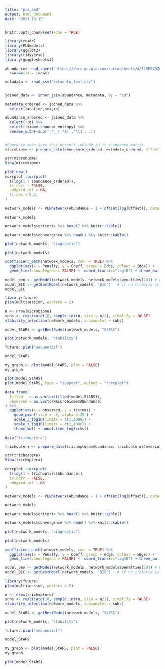 ```yaml
---
title: "pln_rmd"
output: html_document
date: "2023-10-19"
---
```


```r
knitr::opts_chunk$set(echo = TRUE)

library(readr)
library(PLNmodels)
library(ggplot2)
library(tidyverse)
library(googlesheets4)
```


```r

abundance<-read_sheet("https://docs.google.com/spreadsheets/d/120PG7RZufx3aKSijSOKWAMKIstlERbL9ryG98aCj4RM/edit?usp=sharing", sheet = "reads_top12_positives", col_names = TRUE) %>%
  rename(id = index)

metadata <- read_csv("metadata_test.csv")


joined_data <- inner_join(abundance, metadata, by = "id")

metadata_ordered <- joined_data %>%
  select(location,sex,rp)

abundance_ordered <- joined_data %>%
  select(-id) %>%
  select(!biome:shannon_entropy) %>%
  rename_with(~sub('.*__(.*$)','\\1', .))
  

#Check to make sure this doesn't include id in abundance matrix.
microbiome <- prepare_data(abundance_ordered, metadata_ordered, offset = "GMPR")

str(microbiome)
View(microbiome)

plot.new()
corrplot::corrplot(
  t(log(1 + abundance_ordered)),
  is.corr = FALSE,
  addgrid.col = NA, 
  tl.cex = 0.5, 
)

network_models <- PLNnetwork(Abundance ~ 1 + offset(log(Offset)), data = microbiome)

network_models

network_models$criteria %>% head() %>% knitr::kable()

network_models$convergence %>% head() %>% knitr::kable()

plot(network_models, "diagnostic")

plot(network_models)

coefficient_path(network_models, corr = TRUE) %>% 
  ggplot(aes(x = Penalty, y = Coeff, group = Edge, colour = Edge)) + 
  geom_line(show.legend = FALSE) +  coord_trans(x="log10") + theme_bw()

model_pen <- getModel(network_models, network_models$penalties[20]) # give some sparsity
model_BIC <- getBestModel(network_models, "BIC")   # if no criteria is specified, the best BIC is used
model_BIC

library(future)
plan(multisession, workers = 2)

n <- nrow(microbiome)
subs <- replicate(10, sample.int(n, size = n/2), simplify = FALSE)
stability_selection(network_models, subsamples = subs)

model_StARS <- getBestModel(network_models, "StARS")

plot(network_models, "stability")

future::plan("sequential")

model_StARS

my_graph <- plot(model_StARS, plot = FALSE)
my_graph

plot(model_StARS)
plot(model_StARS, type = "support", output = "corrplot")

data.frame(
  fitted   = as.vector(fitted(model_StARS)),
  observed = as.vector(microbiome$Abundance)
) %>% 
  ggplot(aes(x = observed, y = fitted)) + 
    geom_point(size = .5, alpha =.25 ) + 
    scale_x_log10(limits = c(1,1000)) + 
    scale_y_log10(limits = c(1,1000)) + 
    theme_bw() + annotation_logticks()
```

```r

data("trichoptera")

trichoptera <- prepare_data(trichoptera$Abundance, trichoptera$Covariate)

str(trichoptera)
View(trichoptera)

corrplot::corrplot(
  t(log(1 + trichoptera$Abundance)),
  is.corr = FALSE,
  addgrid.col = NA
)

network_models <- PLNnetwork(Abundance ~ 1 + offset(log(Offset)), data = trichoptera)

network_models

network_models$criteria %>% head() %>% knitr::kable()

network_models$convergence %>% head() %>% knitr::kable()

plot(network_models, "diagnostic")

plot(network_models)

coefficient_path(network_models, corr = TRUE) %>% 
  ggplot(aes(x = Penalty, y = Coeff, group = Edge, colour = Edge)) + 
  geom_line(show.legend = FALSE) +  coord_trans(x="log10") + theme_bw()

model_pen <- getModel(network_models, network_models$penalties[20]) # give some sparsity
model_BIC <- getBestModel(network_models, "BIC")   # if no criteria is specified, the best BIC is used

library(future)
plan(multisession, workers = 2)

n <- nrow(trichoptera)
subs <- replicate(10, sample.int(n, size = n/2), simplify = FALSE)
stability_selection(network_models, subsamples = subs)

model_StARS <- getBestModel(network_models, "StARS")

plot(network_models, "stability")

future::plan("sequential")

model_StARS

my_graph <- plot(model_StARS, plot = FALSE)
my_graph

plot(model_StARS)
```
